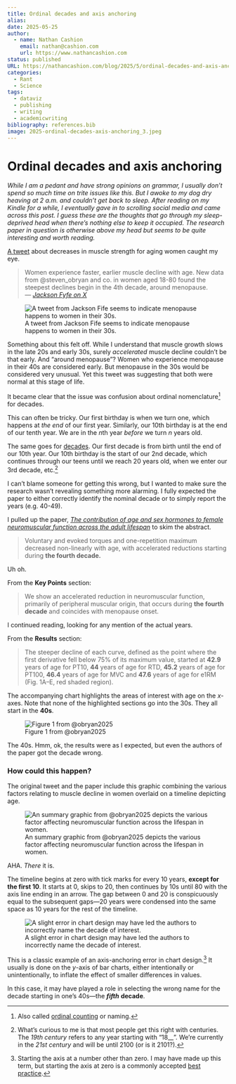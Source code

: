 ```yaml
---
title: Ordinal decades and axis anchoring
alias:
date: 2025-05-25
author: 
  - name: Nathan Cashion
    email: nathan@cashion.com
    url: https://www.nathancashion.com
status: published
URL: https://nathancashion.com/blog/2025/5/ordinal-decades-and-axis-anchoring
categories:
  - Rant
  - Science
tags:
  - dataviz
  - publishing
  - writing
  - academicwriting
bibliography: references.bib
image: 2025-ordinal-decades-axis-anchoring_3.jpeg
---
```


# Ordinal decades and axis anchoring

*While I am a pedant and have strong opinions on grammar, I usually don't spend so much time on trite issues like this. But I awoke to my dog dry heaving at 2 a.m. and couldn't get back to sleep. After reading on my Kindle for a while, I eventually gave in to scrolling social media and came across this post. I guess these are the thoughts that go through my sleep-deprived head when there's nothing else to keep it occupied. The research paper in question is otherwise above my head but seems to be quite interesting and worth reading.*

[A tweet](https://x.com/jacksonfyfe/status/1922972089071337763?s=61&t=hBkCbqyBv1xxnaE0129BzQ) about decreases in muscle strength for aging women caught my eye.

> Women experience faster, earlier muscle decline with age. New data from \@steven_obryan and co. in women aged 18-80 found the steepest declines begin in the 4th decade, around menopause.\
> <cite>— [Jackson Fyfe on X](https://x.com/jacksonfyfe/status/1922972089071337763?s=61&t=hBkCbqyBv1xxnaE0129BzQ)</cite>

![A tweet from Jackson Fife seems to indicate menopause happens to women in their 30s.](2025-ordinal-decades-axis-anchoring_2.jpeg)

Something about this felt off. While I understand that muscle growth slows in the late 20s and early 30s, surely *accelerated* muscle decline couldn’t be that early. And “around menopause”? Women who experience menopause in their 40s are considered early. But menopause in the 30s would be considered very unusual. Yet this tweet was suggesting that both were normal at this stage of life.

It became clear that the issue was confusion about ordinal nomenclature[^1] for decades.

[^1]: Also called [ordinal counting](https://en.wikipedia.org/wiki/Ordinal_numeral) or naming.

This can often be tricky. Our first birthday is when we turn one, which happens at *the end* of our first year. Similarly, our 10th birthday is at the end of our tenth year. We are in the *n*th year *before* we turn *n* years old.

The same goes for [decades](https://en.wikipedia.org/wiki/Decade#0-to-9_decade). Our first decade is from birth until the end of our 10th year. Our 10th birthday is the start of our 2nd decade, which continues through our teens until we reach 20 years old, when we enter our 3rd decade, etc.[^2]

[^2]: What's curious to me is that most people get this right with centuries. The *19th century* refers to any year starting with "18\_\_". We're currently in the *21st century* and will be until 2100 (or is it 2101?).

I can’t blame someone for getting this wrong, but I wanted to make sure the research wasn’t revealing something more alarming. I fully expected the paper to either correctly identify the nominal decade or to simply report the years (e.g. 40-49).

I pulled up the paper, [*The contribution of age and sex hormones to female neuromuscular function across the adult lifespan*](https://physoc.onlinelibrary.wiley.com/doi/10.1113/JP287496) to skim the abstract.

> Voluntary and evoked torques and one-repetition maximum decreased non-linearly with age, with accelerated reductions starting during **the fourth decade.**

Uh oh.

From the **Key Points** section:

> We show an accelerated reduction in neuromuscular function, primarily of peripheral muscular origin, that occurs during **the fourth decade** and coincides with menopause onset.

I continued reading, looking for any mention of the actual years.

From the **Results** section:

> The steeper decline of each curve, defined as the point where the first derivative fell below 75% of its maximum value, started at **42.9** years of age for PT10, **44** years of age for RTD, **45.2** years of age for PT100, **46.4** years of age for MVC and **47.6** years of age for e1RM (Fig. 1A–E, red shaded region).

The accompanying chart highlights the areas of interest with age on the *x*-axes. Note that none of the highlighted sections go into the 30s. They all start in the **40s**.

![Figure 1 from @obryan2025](2025-ordinal-decades-axis-anchoring_4.jpeg)

The 40s. Hmm, ok, the results were as I expected, but even the authors of the paper got the decade wrong.

### How could this happen?

The original tweet and the paper include this graphic combining the various factors relating to muscle decline in women overlaid on a timeline depicting age.

![An summary graphic from @obryan2025 depicts the various factor affecting neuromuscular function across the lifespan in women.](2025-ordinal-decades-axis-anchoring_3.jpeg)

AHA. *There* it is.

The timeline begins at zero with tick marks for every 10 years, **except for the first 10**. It starts at 0, skips to 20, then continues by 10s until 80 with the axis line ending in an arrow. The gap between 0 and 20 is conspicuously equal to the subsequent gaps—20 years were condensed into the same space as 10 years for the rest of the timeline.

![A slight error in chart design may have led the authors to incorrectly name the decade of interest.](2025-ordinal-decades-axis-anchoring_1.jpeg)

This is a classic example of an axis-anchoring error in chart design.[^3] It usually is done on the *y*-axis of bar charts, either intentionally or unintentionally, to inflate the effect of smaller differences in values.

[^3]: Starting the axis at a number other than zero. I may have made up this term, but starting the axis at zero is a commonly accepted [best practice](https://guides.library.duke.edu/datavis/topten).

In this case, it may have played a role in selecting the wrong name for the decade starting in one's 40s—the ***fifth*** **decade**.